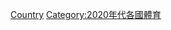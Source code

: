 {{commonscat|2022 in sports by country}}
{{Year by category
|m=2
|c=0
|d=2
|y=2
|cat=各國體育
|sortkey=2022
|parent=各年各国体育
|subcat=2022年各國
}}
[[Category:2022年體育|Country]]
[[Category:2020年代各國體育|Category:2020年代各國體育]]